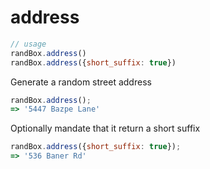 # address

```js
// usage
randBox.address()
randBox.address({short_suffix: true})
```

Generate a random street address

```js
randBox.address();
=> '5447 Bazpe Lane'
```

Optionally mandate that it return a short suffix

```js
randBox.address({short_suffix: true});
=> '536 Baner Rd'
```
